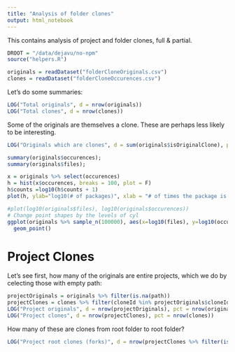 ```yaml
---
title: "Analysis of folder clones"
output: html_notebook
---
```

 
This contains analysis of project and folder clones, full & partial. 

```r
DROOT = "/data/dejavu/no-npm"
source("helpers.R")
```


```r
originals = readDataset("folderCloneOriginals.csv")
clones = readDataset("folderCloneOccurences.csv")
```

Let's do some summaries:

```r
LOG("Total originals", d = nrow(originals))
LOG("Total clones", d = nrow(clones))
```

Some of the originals are themselves a clone. These are perhaps less likely to be interesting. 

```r
LOG("Originals which are clones", d = sum(originals$isOriginalClone), pct = nrow(originals))
```

```r
summary(originals$occurences);
summary(originals$files);
```


```r
x = originals %>% select(occurences)
h = hist(x$occurences, breaks = 100, plot = F)
h$counts =log10(h$counts + 1)
plot(h, ylab="log10(# of packages)", xlab = "# of times the package is included", main = "How often is a package included")
```

```r
#plot(log10(originals$files), log10(originals$occurences))
# Change point shapes by the levels of cyl
ggplot(originals %>% sample_n(100000), aes(x=log10(files), y=log10(occurences), color=isOriginalClone)) +
  geom_point()
```

# Project Clones

 Let's see first, how many of the originals are entire projects, which we do by celecting those with empty path:
 
```r
projectOriginals = originals %>% filter(is.na(path))
projectClones = clones %>% filter(cloneId %in% projectOriginals$cloneId)
LOG("Project originals", d = nrow(projectOriginals), pct = nrow(originals))
LOG("Project clones", d = nrow(projectClones), pct = nrow(clones))
```

How many of these are clones from root folder to root folder? 

```r
LOG("Project root clones (forks)", d = nrow(projectClones %>% filter(is.na(path))), pct = nrow(projectClones))
```
 
 
 
 
